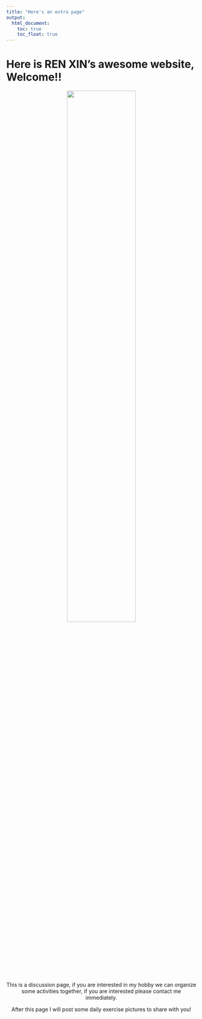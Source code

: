 ```yaml
---
title: "Here's an extra page"
output: 
  html_document:
    toc: true
    toc_float: true
---
```


# Here is REN XIN's awesome website, Welcome!!




   <center>
   <img src = "images/IMG_4460.JPG" style=" width:60%">
   </center>
   
   <center>
    This is a discussion page, if you are interested in my hobby we can organize some activities together, if you are interested please contact me immediately.

After this page I will post some daily exercise pictures to share with you!
   </center>




